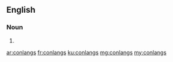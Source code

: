 ==English==

===Noun===
{{head|en}}

# {{plural of|conlang}}

[[ar:conlangs]]
[[fr:conlangs]]
[[ku:conlangs]]
[[mg:conlangs]]
[[my:conlangs]]